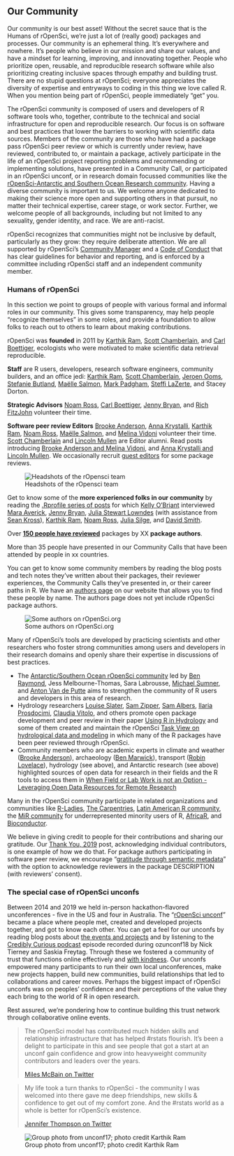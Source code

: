 ## Our Community {#community}


Our community is our best asset! Without the secret sauce that is the Humans of rOpenSci, we’re just a lot of (really good) packages and processes. Our community is an ephemeral thing. It’s everywhere and nowhere. It’s people who believe in our mission and share our values, and have a mindset for learning, improving, and innovating together. People who prioritize open, reusable, and reproducible research software while also prioritizing creating inclusive spaces through empathy and building trust. There are no stupid questions at rOpenSci; everyone appreciates the diversity of expertise and entryways to coding in this thing we love called R. When you mention being part of rOpenSci, people immediately “get” you. 

The rOpenSci community is composed of users and developers of R software tools who, together, contribute to the technical and social infrastructure for open and reproducible research. Our focus is on software and best practices that lower the barriers to working with scientific data sources. Members of the community are those who have had a package pass rOpenSci peer review or which is currently under review, have reviewed, contributed to, or maintain a package, actively participate in the life of an rOpenSci project reporting problems and recommending or implementing solutions, have presented in a Community Call, or participated in an rOpenSci unconf, or in research domain focussed communities like the [rOpenSci-Antarctic and Southern Ocean Research community](https://ropensci.org/blog/2018/11/13/antarctic/). Having a diverse community is important to us. We welcome anyone dedicated to making their science more open and supporting others in that pursuit, no matter their technical expertise, career stage, or work sector. Further,  we welcome people of all backgrounds, including but not limited to any sexuality, gender identity, and race. We are anti-racist. 

rOpenSci recognizes that communities might not be inclusive by default, particularly as they grow: they require deliberate attention. We are all supported by rOpenSci’s [Community Manager](https://ropensci.org/author/stefanie-butland/) and a [Code of Conduct](#conduct) that has clear guidelines for behavior and reporting, and is enforced by a committee including rOpenSci staff and an independent community member.


### Humans of rOpenSci {#humans}

In this section we point to groups of people with various formal and informal roles in our community. This gives some transparency, may help people “recognize themselves” in some roles, and provide a foundation to allow folks to reach out to others to learn about making contributions.

rOpenSci was **founded** in 2011 by [Karthik Ram](https://ropensci.org/author/karthik-ram/), [Scott Chamberlain](https://ropensci.org/author/scott-chamberlain/), and [Carl Boettiger](https://ropensci.org/author/carl-boettiger/), ecologists who were motivated to make scientific data retrieval reproducible.

**Staff** are R users, developers, research software engineers, community builders, and an office jedi: [Karthik Ram](https://ropensci.org/author/karthik-ram/), [Scott Chamberlain](https://ropensci.org/author/scott-chamberlain/), [Jeroen Ooms](https://ropensci.org/author/jeroen-ooms/), [Stefanie Butland](https://ropensci.org/author/stefanie-butland/), [Maëlle Salmon](https://ropensci.org/author/ma%C3%ABlle-salmon/), [Mark Padgham](https://ropensci.org/author/mark-padgham/), [Steffi LaZerte](https://ropensci.org/author/steffi-lazerte/), and Stacey Dorton.

**Strategic Advisors** [Noam Ross](https://ropensci.org/author/noam-ross/), [Carl Boettiger](https://ropensci.org/author/carl-boettiger/), [Jenny Bryan](https://ropensci.org/author/jenny-bryan/), and [Rich FitzJohn](https://ropensci.org/author/rich-fitzjohn/) volunteer their time.

**Software peer review Editors** [Brooke Anderson](https://ropensci.org/author/brooke-anderson/), [Anna Krystalli](https://ropensci.org/author/anna-krystalli/), [Karthik Ram](https://ropensci.org/author/karthik-ram/), [Noam Ross](https://ropensci.org/author/noam-ross/), [Maëlle Salmon](https://ropensci.org/author/ma%C3%ABlle-salmon/), and [Melina Vidoni](https://ropensci.org/author/melina-vidoni/) volunteer their time. [Scott Chamberlain](https://ropensci.org/author/scott-chamberlain/) and [Lincoln Mullen](https://ropensci.org/author/lincoln-mullen/) are Editor alumni. Read posts introducing [Brooke Anderson and Melina Vidoni](https://ropensci.org/blog/2019/01/31/more_editors/), and [Anna Krystalli and Lincoln Mullen](https://ropensci.org/blog/2018/06/22/new_editors/). We occasionally recruit [guest editors](https://devguide.ropensci.org/softwarereviewintro.html#editors-and-reviewers) for some package reviews.

![Headshots of the rOpensci team](images/team-all.png "Headshots of the rOpensci team")

Get to know some of the **more experienced folks in our community** by reading the [.Rprofile series of posts](https://ropensci.org/tags/rprofile/) for which [Kelly O’Briant](https://ropensci.org/author/kelly-obriant/) interviewed [Mara Averick](https://ropensci.org/blog/2017/11/10/rprofile-mara-averick/), [Jenny Bryan](https://ropensci.org/blog/2017/12/08/rprofile-jenny-bryan/), [Julia Stewart Lowndes](https://ropensci.org/blog/2018/02/09/rprofile-julia-stewart-lowndes/) (with assistance from [Sean Kross](https://ropensci.org/author/sean-kross/)), [Karthik Ram](https://ropensci.org/blog/2018/01/12/rprofile-karthik-ram/), [Noam Ross](https://ropensci.org/blog/2018/04/13/rprofile-noam-ross/), [Julia Silge](https://ropensci.org/blog/2018/06/08/rprofile-julia-silge/), and [David Smith](https://ropensci.org/blog/2017/10/13/rprofile-david-smith/).

Over [**150 people have reviewed**](https://devguide.ropensci.org/softwarereviewintro.html#editors-and-reviewers) packages by XX **package authors**. 

More than 35 people have presented in our Community Calls that have been attended by people in xx countries. 

You can get to know some community members by reading the blog posts and tech notes they’ve written about their packages, their reviewer experiences, the Community Calls they’ve presented in, or their career paths in R. We have an [authors page](https://ropensci.org/author/) on our website that allows you to find these people by name. The authors page does not yet include rOpenSci package authors.

![Some authors on rOpenSci.org](images/authors_2020-08.png "Some authors on rOpenSci.org")

Many of rOpenSci’s tools are developed by practicing scientists and other researchers who foster strong communities among users and developers in their research domains and openly share their expertise in discussions of best practices. 

*   The [Antarctic/Southern Ocean rOpenSci community](https://ropensci.org/blog/2018/11/13/antarctic/) led by [Ben Raymond](https://ropensci.org/author/ben-raymond/), Jess Melbourne-Thomas, Sara Labrousse, [Michael Sumner](https://ropensci.org/author/michael-sumner/), and [Anton Van de Putte](https://ropensci.org/author/anton-van-de-putte/) aims to strengthen the community of R users and developers in this area of research.
*   Hydrology researchers [Louise Slater](https://ropensci.org/author/louise-slater/), [Sam Zipper](https://ropensci.org/author/sam-zipper/), [Sam Albers](https://ropensci.org/author/sam-albers/), [Ilaria Prosdocimi](https://ropensci.org/author/ilaria-prosdocimi/), [Claudia Vitolo](https://ropensci.org/author/claudia-vitolo/), and others promote open package development and peer review in their paper [Using R in Hydrology](https://doi.org/10.5194/hess-23-2939-2019) and some of them created and maintain the rOpenSci [Task View on hydrological data and modeling](https://github.com/ropensci/Hydrology/blob/master/README.md) in which many of the R packages have been peer reviewed through rOpenSci. 
*   Community members who are academic experts in climate and weather ([Brooke Anderson](https://ropensci.org/author/brooke-anderson/)), archaeology ([Ben Marwick](https://ropensci.org/author/ben-marwick/)), transport ([Robin Lovelace](https://ropensci.org/author/robin-lovelace/)), hydrology (see above), and Antarctic research (see above) highlighted sources of open data for research in their fields and the R tools to access them in [When Field or Lab Work is not an Option - Leveraging Open Data Resources for Remote Research](https://ropensci.org/blog/2020/05/19/covid-19-open-data/)

Many in the rOpenSci community participate in related organizations and communities like [R-Ladies](https://rladies.org/), [The Carpentries](https://carpentries.org/), [Latin American R community](https://www.r-consortium.org/blog/2020/07/07/latin-american-communities-and-organizations-at-user2020), the [MiR community](https://medium.com/@doritolay/introducing-mir-a-community-for-underrepresented-users-of-r-7560def7d861) for underrepresented minority users of R, [AfricaR](https://africa-r.org/), and [Bioconductor](https://www.bioconductor.org/).

We believe in giving credit to people for their contributions and sharing our gratitude. Our [Thank You, 2019](https://ropensci.org/blog/2019/12/23/thankyou/) post, acknowledging individual contributors, is one example of how we do that. For package authors participating in software peer review, we encourage “[gratitude through semantic metadata](https://ropensci.org/blog/2018/03/16/thanking-reviewers-in-metadata/)” with the option to acknowledge reviewers in the package DESCRIPTION (with reviewers’ consent).  

<!--
Try [https://allcontributors.org/](https://allcontributors.org/) used by [Stats Peer Review book: Contributors](https://ropenscilabs.github.io/statistical-software-peer-review/index.html#contributors), recommended by Mark Padgham. “Recognize All Contributors. Including those that don't push code”. 
-->



### The special case of rOpenSci unconfs {#unconfs}

Between 2014 and 2019 we held in-person hackathon-flavored unconferences - five in the US and four in Australia. The “[rOpenSci unconf](https://ropensci.org/blog/2017/06/02/unconf2017/)” became a place where people met, created and developed projects together, and got to know each other. You can get a feel for our unconfs by reading blog posts about [the events and projects](https://ropensci.org/tags/unconf/) and by listening to the [Credibly Curious podcast](https://soundcloud.com/crediblycurious/episode-6-oz-unconf) episode recorded during ozunconf18 by Nick Tierney and Saskia Freytag. Through these we fostered a community of trust that functions online effectively and [with kindness](https://blogs.scientificamerican.com/observations/open-software-means-kinder-science/). Our unconfs empowered many participants to run their own local unconferences, make new projects happen, build new communities, build relationships that led to collaborations and career moves. Perhaps the biggest impact of rOpenSci unconfs was on peoples’ confidence and their perceptions of the value they each bring to the world of R in open research.

Rest assured, we’re pondering how to continue building this trust network through collaborative online events.

> The rOpenSci model has contributed much hidden skills and relationship infrastructure that has helped #rstats flourish. It's been a delight to participate in this and see people that got a start at an unconf gain confidence and grow into heavyweight community contributors and leaders over the years.
>
> [Miles McBain on Twitter](twitter.com/MilesMcBain/status/1232458838307065858)

> My life took a turn thanks to rOpenSci - the community I was welcomed into there gave me deep friendships, new skills & confidence to get out of my comfort zone. And the #rstats world as a whole is better for rOpenSci’s existence.
> 
> [Jennifer Thompson on Twitter](https://twitter.com/jent103/status/1232460524031545344)

![Group photo from unconf17; photo credit Karthik Ram](images/unconf17_wide.jpg "Group photo from unconf17; photo credit Karthik Ram")